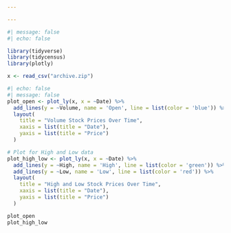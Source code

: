 ---

---

```{r}
#| message: false
#| echo: false

library(tidyverse)
library(tidycensus)
library(plotly)

x <- read_csv("archive.zip")
```


```{r}
#| echo: false
#| message: false
plot_open <- plot_ly(x, x = ~Date) %>%
  add_lines(y = ~Volume, name = 'Open', line = list(color = 'blue')) %>%
  layout(
    title = "Volume Stock Prices Over Time",
    xaxis = list(title = "Date"),
    yaxis = list(title = "Price")
  )

# Plot for High and Low data
plot_high_low <- plot_ly(x, x = ~Date) %>%
  add_lines(y = ~High, name = 'High', line = list(color = 'green')) %>%
  add_lines(y = ~Low, name = 'Low', line = list(color = 'red')) %>%
  layout(
    title = "High and Low Stock Prices Over Time",
    xaxis = list(title = "Date"),
    yaxis = list(title = "Price")
  )

plot_open
plot_high_low

```

